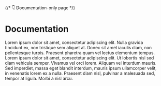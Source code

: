 
{/* 👇 Documentation-only page */}

<Meta title="UI/Tag/Introduction" />

# Documentation

Lorem ipsum dolor sit amet, consectetur adipiscing elit. Nulla gravida tincidunt ex, non tristique sem aliquet at. Donec sit amet iaculis diam, non pellentesque turpis. Praesent pharetra quam vel lectus elementum tempus. Lorem ipsum dolor sit amet, consectetur adipiscing elit. Ut lobortis nisl sed diam vehicula semper. Vivamus vel orci lorem. Aliquam vel interdum mauris. Sed imperdiet, massa eget blandit interdum, mauris ipsum ullamcorper velit, in venenatis lorem ex a nulla. Praesent diam nisl, pulvinar a malesuada sed, tempor at ligula. Morbi a nisl arcu.
